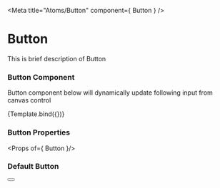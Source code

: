 
<Meta
  title="Atoms/Button"
  component={ Button }
/>

# Button

This is brief description of Button

### Button Component

Button component below will dynamically update following input from canvas control

<Story name="Button" args={args}>
  {Template.bind({})}
</Story>

### Button Properties

<Props of={ Button }/>

### Default Button

<Preview>
  <Button />
</Preview>